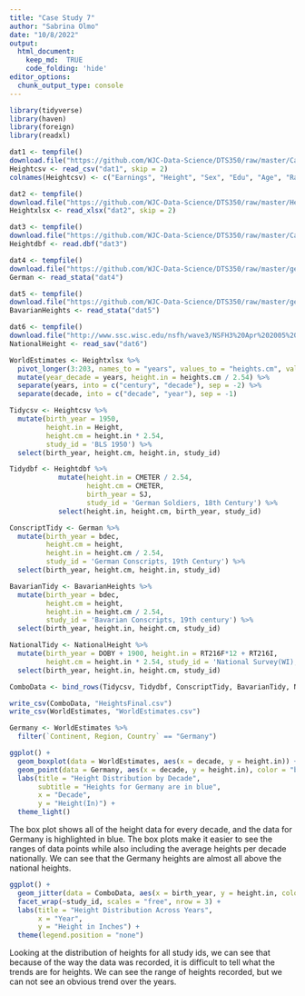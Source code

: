 ```yaml
---
title: "Case Study 7"
author: "Sabrina Olmo"
date: "10/8/2022"
output: 
  html_document:
    keep_md:  TRUE 
    code_folding: 'hide'
editor_options: 
  chunk_output_type: console
---
```


```r
library(tidyverse)
library(haven)
library(foreign)
library(readxl)
```

```r
dat1 <- tempfile()
download.file("https://github.com/WJC-Data-Science/DTS350/raw/master/CaseStudy7Data/heights.csv", "dat1")
Heightcsv <- read_csv("dat1", skip = 2)
colnames(Heightcsv) <- c("Earnings", "Height", "Sex", "Edu", "Age", "Race")

dat2 <- tempfile()
download.file("https://github.com/WJC-Data-Science/DTS350/raw/master/Height.xlsx", "dat2")
Heightxlsx <- read_xlsx("dat2", skip = 2)

dat3 <- tempfile()
download.file("https://github.com/WJC-Data-Science/DTS350/raw/master/CaseStudy7Data/B6090.DBF", "dat3")
Heightdbf <- read.dbf("dat3")

dat4 <- tempfile()
download.file("https://github.com/WJC-Data-Science/DTS350/raw/master/germanconscr.dta", "dat4")
German <- read_stata("dat4")

dat5 <- tempfile()
download.file("https://github.com/WJC-Data-Science/DTS350/raw/master/germanprison.dta", "dat5")
BavarianHeights <- read_stata("dat5")

dat6 <- tempfile()
download.file("http://www.ssc.wisc.edu/nsfh/wave3/NSFH3%20Apr%202005%20release/main05022005.sav", "dat6", mode = "wb")
NationalHeight <- read_sav("dat6")
```

```r
WorldEstimates <- Heightxlsx %>%  
  pivot_longer(3:203, names_to = "years", values_to = "heights.cm", values_drop_na = TRUE) %>%
  mutate(year_decade = years, height.in = heights.cm / 2.54) %>%
  separate(years, into = c("century", "decade"), sep = -2) %>%
  separate(decade, into = c("decade", "year"), sep = -1)

Tidycsv <- Heightcsv %>%
  mutate(birth_year = 1950,
         height.in = Height,
         height.cm = height.in * 2.54,
         study_id = 'BLS 1950') %>%  
  select(birth_year, height.cm, height.in, study_id)

Tidydbf <- Heightdbf %>%  
            mutate(height.in = CMETER / 2.54,
                   height.cm = CMETER,
                   birth_year = SJ,
                   study_id = 'German Soldiers, 18th Century') %>%  
            select(height.in, height.cm, birth_year, study_id)

ConscriptTidy <- German %>%
  mutate(birth_year = bdec, 
         height.cm = height, 
         height.in = height.cm / 2.54,
         study_id = 'German Conscripts, 19th Century') %>%  
  select(birth_year, height.cm, height.in, study_id)

BavarianTidy <- BavarianHeights %>%
  mutate(birth_year = bdec,
         height.cm = height,
         height.in = height.cm / 2.54,
         study_id = 'Bavarian Conscripts, 19th century') %>%
  select(birth_year, height.in, height.cm, study_id)

NationalTidy <- NationalHeight %>%
  mutate(birth_year = DOBY + 1900, height.in = RT216F*12 + RT216I, 
         height.cm = height.in * 2.54, study_id = 'National Survey(WI), 19th Century') %>%  
  select(birth_year, height.in, height.cm, study_id)

ComboData <- bind_rows(Tidycsv, Tidydbf, ConscriptTidy, BavarianTidy, NationalTidy)

write_csv(ComboData, "HeightsFinal.csv")
write_csv(WorldEstimates, "WorldEstimates.csv")
```

```r
Germany <- WorldEstimates %>%
  filter(`Continent, Region, Country` == "Germany")

ggplot() +
  geom_boxplot(data = WorldEstimates, aes(x = decade, y = height.in)) +
  geom_point(data = Germany, aes(x = decade, y = height.in), color = "blue") +
  labs(title = "Height Distribution by Decade",
       subtitle = "Heights for Germany are in blue",
       x = "Decade",
       y = "Height(In)") +
  theme_light()
```
The box plot shows all of the height data for every decade, and the data for Germany is highlighted in blue. The box plots make it easier to see the ranges of data points while also including the average heights per decade nationally. We can see that the Germany heights are almost all above the national heights. 

```r
ggplot() +
  geom_jitter(data = ComboData, aes(x = birth_year, y = height.in, color = study_id)) +
  facet_wrap(~study_id, scales = "free", nrow = 3) +
  labs(title = "Height Distribution Across Years",
       x = "Year",
       y = "Height in Inches") +
  theme(legend.position = "none")
```
Looking at the distribution of heights for all study ids, we can see that because of the way the data was recorded, it is difficult to tell what the trends are for heights. We can see the range of heights recorded, but we can not see an obvious trend over the years.
